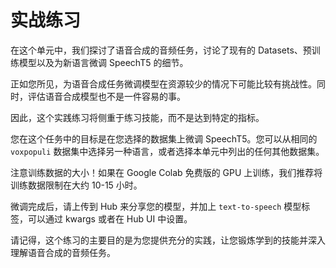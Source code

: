 # 实战练习

在这个单元中，我们探讨了语音合成的音频任务，讨论了现有的 Datasets、预训练模型以及为新语言微调 SpeechT5 的细节。

正如您所见，为语音合成任务微调模型在资源较少的情况下可能比较有挑战性。同时，评估语音合成模型也不是一件容易的事。

因此，这个实践练习将侧重于练习技能，而不是达到特定的指标。

您在这个任务中的目标是在您选择的数据集上微调 SpeechT5。您可以从相同的 `voxpopuli` 数据集中选择另一种语言，或者选择本单元中列出的任何其他数据集。

注意训练数据的大小！如果在 Google Colab 免费版的 GPU 上训练，我们推荐将训练数据限制在大约 10-15 小时。

微调完成后，请上传到 Hub 来分享您的模型，并加上 `text-to-speech` 模型标签，可以通过 kwargs 或者在 Hub UI 中设置。

请记得，这个练习的主要目的是为您提供充分的实践，让您锻炼学到的技能并深入理解语音合成的音频任务。
